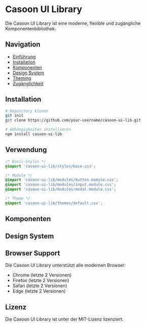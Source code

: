 # Casoon UI Library

Die Casoon UI Library ist eine moderne, flexible und zugängliche Komponentenbibliothek.

## Navigation

- [Einführung](/getting-started/index#einführung)
- [Installation](/getting-started/index#installation)
- [Komponenten](/getting-started/components)
- [Design System](/foundation/colors)
- [Theming](/foundation/theming)
- [Zugänglichkeit](/foundation/accessibility)

## Installation

```bash
# Repository klonen
git init
git clone https://github.com/your-username/casoon-ui-lib.git

# Abhängigkeiten installieren
npm install casoon-ui-lib
```

## Verwendung

```css
/* Basis-Styles */
@import 'casoon-ui-lib/styles/base.css';

/* Module */
@import 'casoon-ui-lib/modules/button.module.css';
@import 'casoon-ui-lib/modules/input.module.css';
@import 'casoon-ui-lib/modules/modal.module.css';

/* Theme */
@import 'casoon-ui-lib/themes/default.css';
```

## Komponenten

<ComponentGrid>
  <ComponentCard
    title="Button"
    link="/getting-started/button"
    description="Flexible Button-Komponenten für verschiedene Aktionen"
  />
  <ComponentCard
    title="Input"
    link="/getting-started/input"
    description="Formular-Eingabefelder mit verschiedenen Varianten"
  />
  <ComponentCard
    title="Modal"
    link="/getting-started/modal"
    description="Modale Dialoge für wichtige Informationen"
  />
  <ComponentCard
    title="Alert"
    link="/getting-started/alert"
    description="Benachrichtigungen und Feedback"
  />
  <ComponentCard
    title="Toast"
    link="/getting-started/toast"
    description="Kurze Benachrichtigungen"
  />
  <ComponentCard
    title="Badge"
    link="/getting-started/badge"
    description="Statusanzeigen und Zähler"
  />
  <ComponentCard
    title="Tooltip"
    link="/getting-started/tooltip"
    description="Zusätzliche Informationen"
  />
  <ComponentCard
    title="Progress"
    link="/getting-started/progress"
    description="Fortschrittsanzeigen"
  />
  <ComponentCard
    title="Tabs"
    link="/getting-started/tabs"
    description="Registerkarten für Inhaltsorganisation"
  />
  <ComponentCard
    title="Accordion"
    link="/getting-started/accordion"
    description="Aufklappbare Bereiche"
  />
  <ComponentCard
    title="Dropdown"
    link="/getting-started/dropdown"
    description="Ausklappbare Menüs"
  />
  <ComponentCard
    title="Pagination"
    link="/getting-started/pagination"
    description="Seitennavigation"
  />
  <ComponentCard
    title="Table"
    link="/getting-started/table"
    description="Tabellarische Daten"
  />
  <ComponentCard
    title="Navigation"
    link="/getting-started/navigation"
    description="Navigationskomponenten"
  />
  <ComponentCard
    title="Card"
    link="/getting-started/card"
    description="Karten für Inhalte"
  />
  <ComponentCard
    title="Slider"
    link="/getting-started/slider"
    description="Bildergalerien und Slideshows"
  />
  <ComponentCard
    title="Sidebar"
    link="/getting-started/sidebar"
    description="Seitenleisten"
  />
</ComponentGrid>

## Design System

<LayerGrid>
  <LayerCard
    title="Farben"
    link="/foundation/colors"
    description="Farbpalette und Farbvariablen"
  />
  <LayerCard
    title="Typografie"
    link="/foundation/typography"
    description="Schriftarten und Textstile"
  />
  <LayerCard
    title="Layout"
    link="/foundation/layout"
    description="Raster und Abstände"
  />
  <LayerCard
    title="Effekte"
    link="/getting-started/effects"
    description="Animationen und Übergänge"
  />
</LayerGrid>

## Browser Support

Die Casoon UI Library unterstützt alle modernen Browser:

- Chrome (letzte 2 Versionen)
- Firefox (letzte 2 Versionen)
- Safari (letzte 2 Versionen)
- Edge (letzte 2 Versionen)

## Lizenz

Die Casoon UI Library ist unter der MIT-Lizenz lizenziert. 